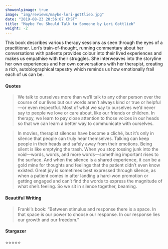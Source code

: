 ```yaml
---
showonlyimage: true
image: "img/reviews/maybe-lori-gottlieb.jpg"
date: "2019-08-23 20:56:07 ChST" 
title: "Maybe You Should Talk to Someone by Lori Gottlieb"
weight: -2
---
```


This book describes various therapy sessions as seen through the eyes of a practitioner. Lori’s train-of-thought, running commentary about her conversations with patients provides colour into their lived experiences and makes us empathise with their struggles. She interweaves into the storyline her own experiences and her own conversations with her therapist, creating a rich, autobiographical tapestry which reminds us how emotionally frail each of us can be. 

#### Quotes

>We talk to ourselves more than we’ll talk to any other person over the course of our lives but our words aren’t always kind or true or helpful—or even respectful. Most of what we say to ourselves we’d never say to people we love or care about, like our friends or children. In therapy, we learn to pay close attention to those voices in our heads so that we can learn a better way to communicate with ourselves.

>In movies, therapist silences have become a cliché, but it’s only in silence that people can truly hear themselves. Talking can keep people in their heads and safely away from their emotions. Being silent is like emptying the trash. When you stop tossing junk into the void—words, words, and more words—something important rises to the surface. And when the silence is a shared experience, it can be a gold mine for thoughts and feelings that the patient didn’t even know existed. Great joy is sometimes best expressed through silence, as when a patient comes in after landing a hard-won promotion or getting engaged and can’t find the words to express the magnitude of what she’s feeling. So we sit in silence together, beaming.

#### Beautiful Writing 

>Frankl’s book: “Between stimulus and response there is a space. In that space is our power to choose our response. In our response lies our growth and our freedom.”

#### Stargazer

⭐️⭐️⭐️⭐️⭐️